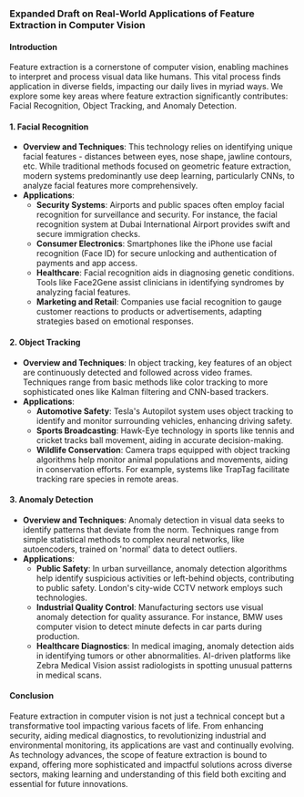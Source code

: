 ### Expanded Draft on Real-World Applications of Feature Extraction in Computer Vision

#### Introduction
Feature extraction is a cornerstone of computer vision, enabling machines to interpret and process visual data like humans. This vital process finds application in diverse fields, impacting our daily lives in myriad ways. We explore some key areas where feature extraction significantly contributes: Facial Recognition, Object Tracking, and Anomaly Detection.

#### 1. Facial Recognition
- **Overview and Techniques**: This technology relies on identifying unique facial features - distances between eyes, nose shape, jawline contours, etc. While traditional methods focused on geometric feature extraction, modern systems predominantly use deep learning, particularly CNNs, to analyze facial features more comprehensively.
- **Applications**:
  - **Security Systems**: Airports and public spaces often employ facial recognition for surveillance and security. For instance, the facial recognition system at Dubai International Airport provides swift and secure immigration checks.
  - **Consumer Electronics**: Smartphones like the iPhone use facial recognition (Face ID) for secure unlocking and authentication of payments and app access.
  - **Healthcare**: Facial recognition aids in diagnosing genetic conditions. Tools like Face2Gene assist clinicians in identifying syndromes by analyzing facial features.
  - **Marketing and Retail**: Companies use facial recognition to gauge customer reactions to products or advertisements, adapting strategies based on emotional responses.

#### 2. Object Tracking
- **Overview and Techniques**: In object tracking, key features of an object are continuously detected and followed across video frames. Techniques range from basic methods like color tracking to more sophisticated ones like Kalman filtering and CNN-based trackers.
- **Applications**:
  - **Automotive Safety**: Tesla's Autopilot system uses object tracking to identify and monitor surrounding vehicles, enhancing driving safety.
  - **Sports Broadcasting**: Hawk-Eye technology in sports like tennis and cricket tracks ball movement, aiding in accurate decision-making.
  - **Wildlife Conservation**: Camera traps equipped with object tracking algorithms help monitor animal populations and movements, aiding in conservation efforts. For example, systems like TrapTag facilitate tracking rare species in remote areas.

#### 3. Anomaly Detection
- **Overview and Techniques**: Anomaly detection in visual data seeks to identify patterns that deviate from the norm. Techniques range from simple statistical methods to complex neural networks, like autoencoders, trained on 'normal' data to detect outliers.
- **Applications**:
  - **Public Safety**: In urban surveillance, anomaly detection algorithms help identify suspicious activities or left-behind objects, contributing to public safety. London's city-wide CCTV network employs such technologies.
  - **Industrial Quality Control**: Manufacturing sectors use visual anomaly detection for quality assurance. For instance, BMW uses computer vision to detect minute defects in car parts during production.
  - **Healthcare Diagnostics**: In medical imaging, anomaly detection aids in identifying tumors or other abnormalities. AI-driven platforms like Zebra Medical Vision assist radiologists in spotting unusual patterns in medical scans.

#### Conclusion
Feature extraction in computer vision is not just a technical concept but a transformative tool impacting various facets of life. From enhancing security, aiding medical diagnostics, to revolutionizing industrial and environmental monitoring, its applications are vast and continually evolving. As technology advances, the scope of feature extraction is bound to expand, offering more sophisticated and impactful solutions across diverse sectors, making learning and understanding of this field both exciting and essential for future innovations.
